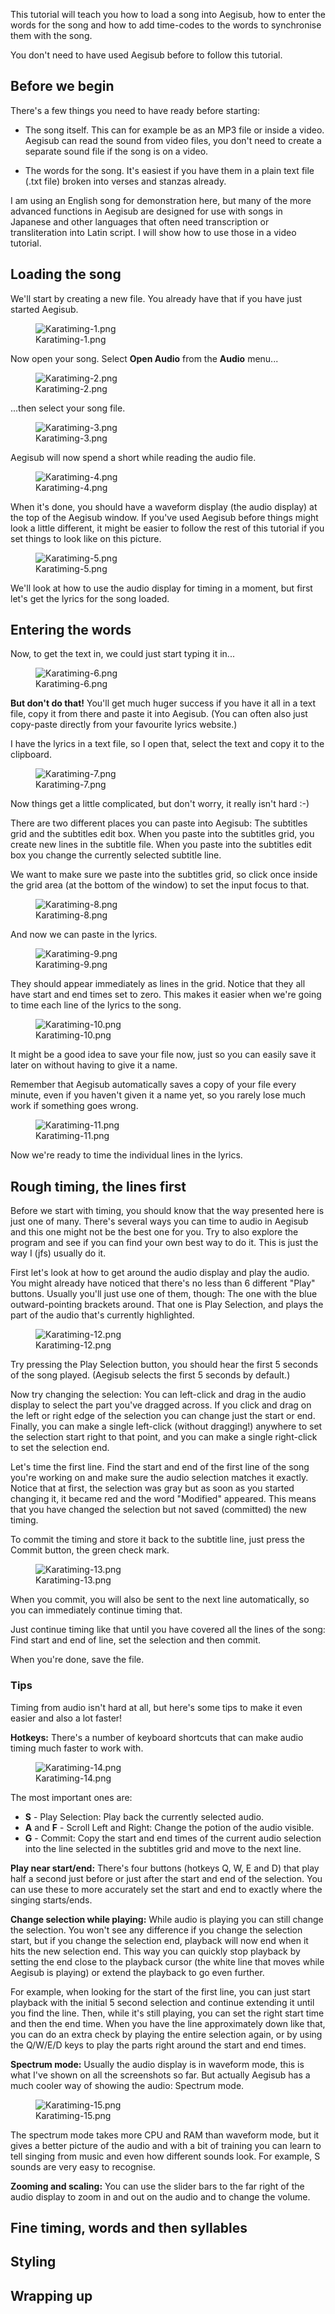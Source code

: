 This tutorial will teach you how to load a song into Aegisub, how to enter the words for the song and how to add time-codes to the words to synchronise them with the song.

You don't need to have used Aegisub before to follow this tutorial.

== Before we begin ==

There's a few things you need to have ready before starting:

* The song itself. This can for example be as an MP3 file or inside a video. Aegisub can read the sound from video files, you don't need to create a separate sound file if the song is on a video.

* The words for the song. It's easiest if you have them in a plain text file (.txt file) broken into verses and stanzas already.

I am using an English song for demonstration here, but many of the more advanced functions in Aegisub are designed for use with songs in Japanese and other languages that often need transcription or transliteration into Latin script. I will show how to use those in a video tutorial.

== Loading the song ==

We'll start by creating a new file. You already have that if you have just started Aegisub.

[[Image:Karatiming-1.png]]

Now open your song. Select '''Open Audio''' from the '''Audio''' menu...

[[Image:Karatiming-2.png]]

...then select your song file.

[[Image:Karatiming-3.png]]

Aegisub will now spend a short while reading the audio file.

[[Image:Karatiming-4.png]]

When it's done, you should have a waveform display (the audio display) at the top of the Aegisub window. If you've used Aegisub before things might look a little different, it might be easier to follow the rest of this tutorial if you set things to look like on this picture.

[[Image:Karatiming-5.png]]

We'll look at how to use the audio display for timing in a moment, but first let's get the lyrics for the song loaded.

== Entering the words ==

Now, to get the text in, we could just start typing it in...

[[Image:Karatiming-6.png]]

'''But don't do that!''' You'll get much huger success if you have it all in a text file, copy it from there and paste it into Aegisub. (You can often also just copy-paste directly from your favourite lyrics website.)

I have the lyrics in a text file, so I open that, select the text and copy it to the clipboard.

[[Image:Karatiming-7.png]]

Now things get a little complicated, but don't worry, it really isn't hard :-)

There are two different places you can paste into Aegisub: The subtitles grid and the subtitles edit box. When you paste into the subtitles grid, you create new lines in the subtitle file. When you paste into the subtitles edit box you change the currently selected subtitle line.

We want to make sure we paste into the subtitles grid, so click once inside the grid area (at the bottom of the window) to set the input focus to that.

[[Image:Karatiming-8.png]]

And now we can paste in the lyrics.

[[Image:Karatiming-9.png]]

They should appear immediately as lines in the grid. Notice that they all have start and end times set to zero. This makes it easier when we're going to time each line of the lyrics to the song.

[[Image:Karatiming-10.png]]

It might be a good idea to save your file now, just so you can easily save it later on without having to give it a name.

Remember that Aegisub automatically saves a copy of your file every minute, even if you haven't given it a name yet, so you rarely lose much work if something goes wrong.

[[Image:Karatiming-11.png]]

Now we're ready to time the individual lines in the lyrics.

== Rough timing, the lines first ==

Before we start with timing, you should know that the way presented here is just one of many. There's several ways you can time to audio in Aegisub and this one might not be the best one for you. Try to also explore the program and see if you can find your own best way to do it. This is just the way I (jfs) usually do it.

First let's look at how to get around the audio display and play the audio. You might already have noticed that there's no less than 6 different "Play" buttons. Usually you'll just use one of them, though: The one with the blue outward-pointing brackets around. That one is Play Selection, and plays the part of the audio that's currently highlighted.

[[Image:Karatiming-12.png]]

Try pressing the Play Selection button, you should hear the first 5 seconds of the song played. (Aegisub selects the first 5 seconds by default.)

Now try changing the selection: You can left-click and drag in the audio display to select the part you've dragged across. If you click and drag on the left or right edge of the selection you can change just the start or end. Finally, you can make a single left-click (without dragging!) anywhere to set the selection start right to that point, and you can make a single right-click to set the selection end.

Let's time the first line. Find the start and end of the first line of the song you're working on and make sure the audio selection matches it exactly. Notice that at first, the selection was gray but as soon as you started changing it, it became red and the word "Modified" appeared. This means that you have changed the selection but not saved (committed) the new timing.

To commit the timing and store it back to the subtitle line, just press the Commit button, the green check mark.

[[Image:Karatiming-13.png]]

When you commit, you will also be sent to the next line automatically, so you can immediately continue timing that.

Just continue timing like that until you have covered all the lines of the song: Find start and end of line, set the selection and then commit.

When you're done, save the file.

=== Tips ===

Timing from audio isn't hard at all, but here's some tips to make it even easier and also a lot faster!


'''Hotkeys:''' There's a number of keyboard shortcuts that can make audio timing much faster to work with.

[[Image:Karatiming-14.png]]

The most important ones are:

* '''S''' - Play Selection: Play back the currently selected audio.
* '''A''' and '''F''' - Scroll Left and Right: Change the potion of the audio visible.
* '''G''' - Commit: Copy the start and end times of the current audio selection into the line selected in the subtitles grid and move to the next line.


'''Play near start/end:''' There's four buttons (hotkeys Q, W, E and D) that play half a second just before or just after the start and end of the selection. You can use these to more accurately set the start and end to exactly where the singing starts/ends.


'''Change selection while playing:''' While audio is playing you can still change the selection. You won't see any difference if you change the selection start, but if you change the selection end, playback will now end when it hits the new selection end. This way you can quickly stop playback by setting the end close to the playback cursor (the white line that moves while Aegisub is playing) or extend the playback to go even further.

For example, when looking for the start of the first line, you can just start playback with the initial 5 second selection and continue extending it until you find the line. Then, while it's still playing, you can set the right start time and then the end time. When you have the line approximately down like that, you can do an extra check by playing the entire selection again, or by using the Q/W/E/D keys to play the parts right around the start and end times.


'''Spectrum mode:''' Usually the audio display is in waveform mode, this is what I've shown on all the screenshots so far. But actually Aegisub has a much cooler way of showing the audio: Spectrum mode.

[[Image:Karatiming-15.png]]

The spectrum mode takes more CPU and RAM than waveform mode, but it gives a better picture of the audio and with a bit of training you can learn to tell singing from music and even how different sounds look. For example, S sounds are very easy to recognise.


'''Zooming and scaling:''' You can use the slider bars to the far right of the audio display to zoom in and out on the audio and to change the volume.

== Fine timing, words and then syllables ==

{{todo|k-timing here}}

== Styling ==

{{todo|a bit about styles, how basic karaoke looks, and the \kf and \ko effects}}

== Wrapping up ==

{{todo|mention the video tutorial again and point to other relevant topics}}